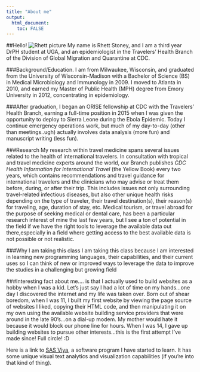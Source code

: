 ---
title: "About me"
output: 
  html_document:
    toc: FALSE
---


##Hello! 
![Rhett picture](C:\GitHub\MADA\RhettStoney-MADA-portfolio)
My name is Rhett Stoney, and I am a third year DrPH student at UGA, and an epidemiologist in the Travelers' Health Branch of the Division of Global Migration and Quarantine at CDC. 

###Background/Education.
I am from Milwaukee, Wisconsin, and graduated from the University of Wisconsin-Madison with a Bachelor of Science (BS) in Medical Microbiology and Immunology in 2009. I moved to Atlanta in 2010, and earned my Master of Public Health (MPH) degree from Emory University in 2012, concentrating in epidemiology.  

###After graduation,
I began an ORISE fellowship at CDC with the Travelers' Health Branch, earning a full-time position in 2015 when I was given the opportunity to deploy to Sierra Leone during the Ebola Epidemic. Today I continue emergency operations work, but much of my day-to-day (other than meetings..ugh) actually involves data analysis (more fun) and manuscript writing (less fun).

###Research
My research within travel medicine spans several issues related to the health of international travelers. In consultation with tropical and travel medicine experts around the world, our Branch publishes *CDC Health Information for International Travel* (the Yellow Book) every two years, which contains recommendations and travel guidance for international travelers and the clinicians who may advise or treat them before, during, or after their trip. This includes issues not only surrounding travel-related infectious diseases, but also other unique health risks depending on the type of traveler, their travel destination(s), their reason(s) for traveling, age, duration of stay, etc.  Medical tourism, or travel abroad for the purpose of seeking medical or dental care, has been a particular research interest of mine the last few years, but I see a ton of potential in the field if we have the right tools to leverage the available data out there,especially in a field where getting access to the best available data is not possible or not realistic.

###Why I am taking this class
I am taking this class because I am interested in learning new programming languages, their capabilities, and their current uses so I can think of new or improved ways to leverage the data to improve the studies in a challenging but growing field 


###Interesting fact about me....
is that I actually used to build websites as a hobby when I was a kid. Let's just say I had a lot of time on my hands...one day I discovered the internet and my life was taken over. Born out of shear boredom, when I was 11, I built my first website by viewing the page source of websites I liked, copying their HTML code, and then manipulating it on my own using the available website building service providers that were around in the late 90's...on a dial-up modem. My mother would hate it because it would block our phone line for hours. When I was 14, I gave up building websites to pursue other interests...this is the first attempt I've made since! Full circle! :D

Here is a link to [SAS Viya](https://www.sas.com/en_us/software/viya.html), a software program I have started to learn. It has some unique visual text analytics and visualization capabilities (if you're into that kind of thing).  

